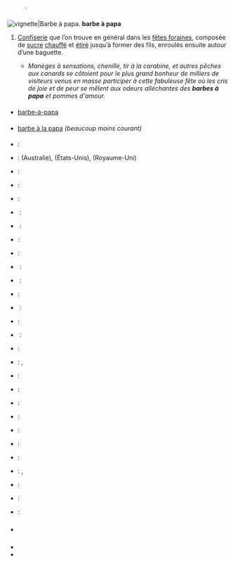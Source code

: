 {{voir|barbe-à-papa}}

== {{langue|fr}} ==
=== {{S|étymologie}} ===
: {{composé de|m=1|barbe|papa|lang=fr}}.

=== {{S|nom|fr}} ===
{{fr-rég|s=barbe|inv=à papa|baʁ.b‿a pa.pa}}
[[Fichier:Candyfloss (4825597893).jpg|vignette|'''Barbe à papa'''.]]
'''barbe à papa''' {{pron|baʁ.b‿a pa.pa|fr}} {{f}}
# {{confiserie|fr}} [[confiserie|Confiserie]] que l’on trouve en général dans les [[fête foraine|fêtes foraines]], composée de [[sucre]] [[chauffer|chauffé]] et [[étirer|étiré]] jusqu’à former des fils, enroulés ensuite autour d’une baguette.
#* ''Manèges à sensations, chenille, tir à la carabine, et autres pêches aux canards se côtoient pour le plus grand bonheur de milliers de visiteurs venus en masse participer à cette fabuleuse fête où les cris de joie et de peur se mêlent aux odeurs alléchantes des '''barbes à papa''' et pommes d'amour.'' {{source|{{w|Petit Futé}} [[Bourgogne]] 2010, p.324}}

==== {{S|variantes orthographiques}} ====
* [[barbe-à-papa]]

==== {{S|variantes}} ====
* [[barbe à la papa]] ''(beaucoup moins courant)''

==== {{S|traductions}} ====
{{trad-début}}
* {{T|de}} : {{trad+|de|Zuckerwatte|f}}
* {{T|en}} : {{trad+|en|fairy floss}} (Australie), {{trad+|en|cotton candy}} (États-Unis), {{trad+|en|candy floss}} (Royaume-Uni)
* {{T|ar}} : {{trad-|ar|غزل البنات}}
* {{T|br}} : {{trad-|br|koumoul-sukr}}
* {{T|ca}} : {{trad-|ca|cotó fluix de sucre|m}}
* {{T|zh}} : {{trad+|zh|棉花糖|R=miánhuatáng}}
* {{T|ko}} : {{trad-|ko|솜사탕|R=somsatang}}
* {{T|da}} : {{trad-|da|candyfloss}}
* {{T|es}} : {{trad-|es|algodón de azúcar|m}}
* {{T|eo}} : {{trad-|eo|sukerŝpinaĵo}}
* {{T|et}} : {{trad-|et|suhkruvatt}}
* {{T|fi}} : {{trad+|fi|hattara}}
* {{T|el}} : {{trad-|el|μαλλί της γριάς|R=mallí tis griás|n}}
* {{T|he}} : {{trad-|he|שערות סבתא|R=se'arot sav'ta}}
* {{T|hu}} : {{trad+|hu|vattacukor}}
* {{T|it}} : {{trad-|it|zucchero filato|m}}
* {{T|ja}} : {{trad-|ja|綿菓子|R=watagashi}}, {{trad-|ja|綿あめ|tr=wataame}}
* {{T|lb}} : {{trad+|lb|Zockerwatt|f}}
* {{T|nl}} : {{trad+|nl|suikerspin|f}}
* {{T|fa}} : {{trad+|fa|پشمک}}
* {{T|pl}} : {{trad+|pl|wata cukrowa}}
* {{T|pt}} : {{trad+|pt|algodão-doce}}
* {{T|ru}} : {{trad+|ru|сахарная вата|R=sakharnaia vata}}
* {{T|sl}} : {{trad-|sl|sladkorna pena}}
* {{T|sv}} : {{trad-|sv|spunnet socker}}, {{trad+|sv|sockervadd}}
* {{T|cs}} : {{trad+|cs|cukrová vata}}
* {{T|tr}} : {{trad-|tr|pamuk şekeri}}
* {{T|vo}} : {{trad-|vo|juegavod}}
{{trad-fin}}

=== {{S|prononciation}} ===
* {{écouter|lang=fr|||audio=LL-Q150 (fra)-Pom445-barbe à papa.wav}}

=== {{S|voir aussi}} ===
* {{WP}}
* {{Vikidia}}
